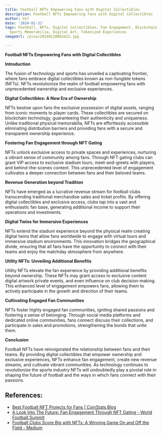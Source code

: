 ```yaml
---
title: Football NFTs Empowering Fans with Digital Collectibles
description: Football NFTs Empowering Fans with Digital Collectibles
author: Usf
date: '2024-01-31'
tags: Football, NFTs, Digital Collectibles, Fan Engagement, Blockchain Technology,
  Sports Memorabilia, Digital Art, Tokenized Experiences
imageUrl: /pixa/20240220065422.jpg

---
```

**Football NFTs  Empowering Fans with Digital  Collectibles**

**Introduction**

The fusion of technology and sports has unveiled a captivating frontier, where fans embrace digital collectibles known  as non-fungible tokens (NFTs). NFTs revolutionize the realm of football empowering fans with  unprecedented ownership and exclusive experiences.

**Digital Collectibles: A New Era of Ownership**

NFTs bestow upon fans the exclusive possession of digital assets, ranging from iconic moments to player  cards. These collectibles are secured on blockchain technology, guaranteeing their authenticity and uniqueness. Unlike traditional physical memorabilia, NFTs are effortlessly accessible eliminating distribution barriers and providing fans with a secure and transparent  ownership experience.

**Fostering Fan Engagement  through NFT Gating**

NFTs unlock exclusive access  to private spaces and experiences, nurturing a vibrant sense of community among fans. Through NFT gating clubs  can grant VIP access to exclusive stadium tours, meet-and-greets with players, and behind-the-scenes content. This unprecedented level of engagement cultivates a deeper connection between fans and their  beloved  teams.

**Revenue Generation beyond Tradition**

NFTs have emerged as a lucrative revenue stream for football clubs transcending traditional merchandise sales and  ticket profits. By offering digital collectibles and exclusive access, clubs tap into a vast and enthusiastic fan base, generating additional income to support their operations and investments.

**Digital Twins for  Immersive Experiences**

NFTs extend the stadium  experience beyond the physical realm  creating digital twins  that allow fans worldwide to engage  with virtual tours  and  immersive stadium environments. This innovation bridges the geographical divide,  ensuring that all fans have the  opportunity to  connect  with their teams and enjoy the matchday atmosphere from anywhere.

**Utility NFTs:  Unveiling Additional Benefits**

Utility NFTs elevate the fan experience  by providing additional benefits beyond ownership. These NFTs may grant access to  exclusive  content digital artwork private events, and even influence  on club decision-making. This enhanced level of engagement empowers fans, allowing them to actively  participate in the growth  and direction of their teams.

**Cultivating Engaged Fan Communities**

NFTs foster highly engaged fan communities, igniting shared passions and fostering a sense of belonging. Through social media platforms and dedicated online communities,  fans connect discuss their  collections, and participate in sales and promotions, strengthening  the bonds that unite  them.

**Conclusion**

Football NFTs have reinvigorated  the relationship between fans and their  teams. By providing digital collectibles that empower ownership and exclusive experiences, NFTs enhance fan engagement, create new revenue streams, and  cultivate vibrant communities. As technology continues to revolutionize the sports industry  NFTs will undoubtedly play  a pivotal role in shaping  the future of football and the ways in which fans connect with their passions.

## References:
- [Best Football NFT Projects for Fans | CoinStats Blog](https://coinstats.app/blog/football-nft/)
- [A Look Into The Future: Fan Engagement Through NFT Gating - World Football Summit](https://worldfootballsummit.com/nft-gating/)
- [Football Clubs Score Big with NFTs: A Winning Game On and Off the Field - Medium](https://medium.com/coinmonks/football-clubs-score-big-with-nfts-a-winning-game-on-and-off-the-field-8eca99b90037)
